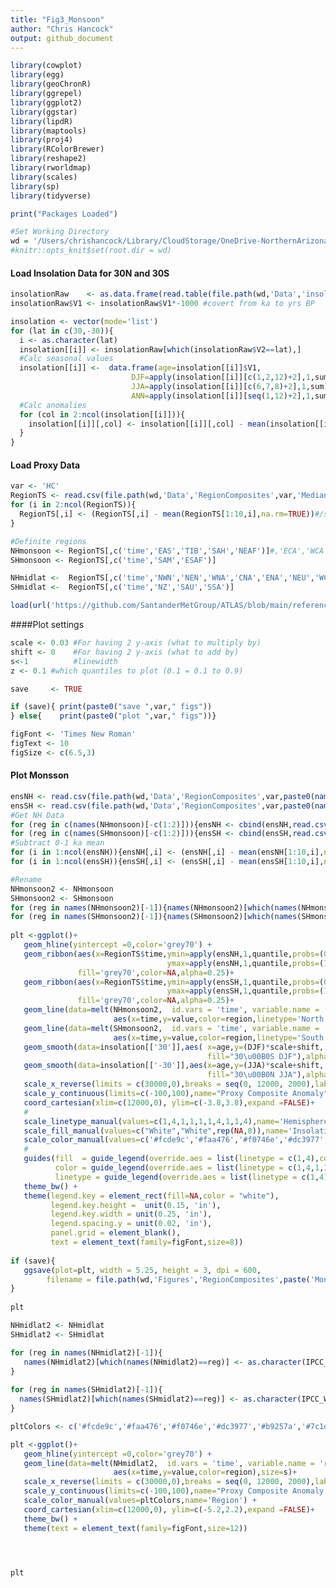 ```yaml
---
title: "Fig3_Monsoon"
author: "Chris Hancock"
output: github_document
---
```


```r
library(cowplot)
library(egg)
library(geoChronR)
library(ggrepel)
library(ggplot2)
library(ggstar)
library(lipdR)
library(maptools)
library(proj4)
library(RColorBrewer)
library(reshape2)
library(rworldmap)
library(scales)
library(sp)
library(tidyverse)

print("Packages Loaded")
```

```r
#Set Working Directory
wd = '/Users/chrishancock/Library/CloudStorage/OneDrive-NorthernArizonaUniversity/Research/Manuscript/HoloceneHydroclimate/HoloceneHydroclimate/'
#knitr::opts_knit$set(root.dir = wd)
```

#### Load Insolation Data for 30N and 30S
```r

insolationRaw    <- as.data.frame(read.table(file.path(wd,'Data','insolation_bein1.dat.txt')))
insolationRaw$V1 <- insolationRaw$V1*-1000 #covert from ka to yrs BP

insolation <- vector(mode='list')
for (lat in c(30,-30)){
  i <- as.character(lat)
  insolation[[i]] <- insolationRaw[which(insolationRaw$V2==lat),]
  #Calc seasonal values
  insolation[[i]] <-  data.frame(age=insolation[[i]]$V1,
                           DJF=apply(insolation[[i]][c(1,2,12)+2],1,sum),
                           JJA=apply(insolation[[i]][c(6,7,8)+2],1,sum),
                           ANN=apply(insolation[[i]][seq(1,12)+2],1,sum))[1:13,]
  #Calc anomalies
  for (col in 2:ncol(insolation[[i]])){
    insolation[[i]][,col] <- insolation[[i]][,col] - mean(insolation[[i]][1:2,col] )
  }
}
```

#### Load Proxy Data
```r
var <- 'HC'
RegionTS <- read.csv(file.path(wd,'Data','RegionComposites',var,'MedianTS_byRegion.csv'))
for (i in 2:ncol(RegionTS)){
  RegionTS[,i] <- (RegionTS[,i] - mean(RegionTS[1:10,i],na.rm=TRUE))#/sd(RegionTS[,i],na.rm=TRUE) 
}

#Definite regions
NHmonsoon <- RegionTS[,c('time','EAS','TIB','SAH','NEAF')]#,'ECA','WCA')]
SHmonsoon <- RegionTS[,c('time','SAM','ESAF')]

NHmidlat <-  RegionTS[,c('time','NWN','NEN','WNA','CNA','ENA','NEU','WCE','WSB','ESB')]
SHmidlat <-  RegionTS[,c('time','NZ','SAU','SSA')]

load(url('https://github.com/SantanderMetGroup/ATLAS/blob/main/reference-regions/IPCC-WGI-reference-regions-v4_R.rda?raw=true'), verbose = TRUE)
```

####Plot settings
```r
scale <- 0.03 #For having 2 y-axis (what to multiply by)
shift <- 0    #For having 2 y-axis (what to add by)
s<-1          #linewidth
z <- 0.1 #which quantiles to plot (0.1 = 0.1 to 0.9)

save     <- TRUE

if (save){ print(paste0("save ",var," figs"))
} else{    print(paste0("plot ",var," figs"))}

figFont <- 'Times New Roman'
figText <- 10
figSize <- c(6.5,3)
```

#### Plot Monsson
```r

ensNH <- read.csv(file.path(wd,'Data','RegionComposites',var,paste0(names(NHmonsoon)[2],'.csv')))
ensSH <- read.csv(file.path(wd,'Data','RegionComposites',var,paste0(names(SHmonsoon)[2],'.csv')))
#Get NH Data
for (reg in c(names(NHmonsoon)[-c(1:2)])){ensNH <- cbind(ensNH,read.csv(file.path(wd,'Data','RegionComposites',var,paste0(reg,'.csv')))) }
for (reg in c(names(SHmonsoon)[-c(1:2)])){ensSH <- cbind(ensSH,read.csv(file.path(wd,'Data','RegionComposites',var,paste0(reg,'.csv')))) }
#Subtract 0-1 ka mean
for (i in 1:ncol(ensNH)){ensNH[,i] <- (ensNH[,i] - mean(ensNH[1:10,i],na.rm=TRUE))}#/sd(RegionTS[,i],na.rm=TRUE) 
for (i in 1:ncol(ensSH)){ensSH[,i] <- (ensSH[,i] - mean(ensSH[1:10,i],na.rm=TRUE)) }#/sd(RegionTS[,i],na.rm=TRUE)

#Rename
NHmonsoon2 <- NHmonsoon
SHmonsoon2 <- SHmonsoon
for (reg in names(NHmonsoon2)[-1]){names(NHmonsoon2)[which(names(NHmonsoon2)==reg)] <- as.character(IPCC_WGI_reference_regions_v4[IPCC_WGI_reference_regions_v4@data$Acronym == reg, ]$Name)}
for (reg in names(SHmonsoon2)[-1]){names(SHmonsoon2)[which(names(SHmonsoon2)==reg)] <- as.character(IPCC_WGI_reference_regions_v4[IPCC_WGI_reference_regions_v4@data$Acronym == reg, ]$Name)}
 
plt <-ggplot()+
   geom_hline(yintercept =0,color='grey70') +
   geom_ribbon(aes(x=RegionTS$time,ymin=apply(ensNH,1,quantile,probs=(0+z),na.rm=TRUE),
                                   ymax=apply(ensNH,1,quantile,probs=(1-z),na.rm=TRUE)),
               fill='grey70',color=NA,alpha=0.25)+
   geom_ribbon(aes(x=RegionTS$time,ymin=apply(ensSH,1,quantile,probs=(0+z),na.rm=TRUE),
                                   ymax=apply(ensSH,1,quantile,probs=(1-z),na.rm=TRUE)),
               fill='grey70',color=NA,alpha=0.25)+
   geom_line(data=melt(NHmonsoon2,  id.vars = 'time', variable.name = 'region'),
                       aes(x=time,y=value,color=region,linetype='North'),size=s)+
   geom_line(data=melt(SHmonsoon2,  id.vars = 'time', variable.name = 'region'),
                       aes(x=time,y=value,color=region,linetype='South'),size=s)+
   geom_smooth(data=insolation[['30']],aes( x=age,y=(DJF)*scale+shift,
                                            fill="30\u00B0S DJF"),alpha=1,color="Grey50",linetype=4,size=s+0.2) +
   geom_smooth(data=insolation[['-30']],aes(x=age,y=(JJA)*scale+shift,
                                            fill="30\u00B0N JJA"),alpha=1,color="Black",linetype=1,size=s+0.2)+
   scale_x_reverse(limits = c(30000,0),breaks = seq(0, 12000, 2000),labels=seq(0, 12, 2),name="Age (ka BP)") +
   scale_y_continuous(limits=c(-100,100),name="Proxy Composite Anomaly",sec.axis = sec_axis((~./scale),name=bquote('Insolation Anomaly (W m'^-2*")"))) + 
   coord_cartesian(xlim=c(12000,0), ylim=c(-3.8,3.8),expand	=FALSE)+
   #
   scale_linetype_manual(values=c(1,4,1,1,1,1,4,1,1,4),name='Hemisphere') +
   scale_fill_manual(values=c("White","White",rep(NA,8)),name='Insolation') +
   scale_color_manual(values=c('#fcde9c','#faa476','#f0746e','#dc3977','#b9257a','#7c1d6f','black','grey'),name='Region') +
   #
   guides(fill  = guide_legend(override.aes = list(linetype = c(1,4),color=c('Black','Grey50'))),
          color = guide_legend(override.aes = list(linetype = c(1,4,1,1,4,1))),
          linetype = guide_legend(override.aes = list(linetype = c(1,4))))+
   theme_bw() + 
   theme(legend.key = element_rect(fill=NA,color = "white"),
         legend.key.height =  unit(0.15, 'in'),
         legend.key.width = unit(0.25, 'in'),
         legend.spacing.y = unit(0.02, 'in'),
         panel.grid = element_blank(),
         text = element_text(family=figFont,size=8))
 
if (save){
   ggsave(plot=plt, width = 5.25, height = 3, dpi = 600,
        filename = file.path(wd,'Figures','RegionComposites',paste('Monsoon_',var,'.png',sep='')))
}
 
plt
```


```r
NHmidlat2 <- NHmidlat
SHmidlat2 <- SHmidlat

for (reg in names(NHmidlat2)[-1]){
   names(NHmidlat2)[which(names(NHmidlat2)==reg)] <- as.character(IPCC_WGI_reference_regions_v4[IPCC_WGI_reference_regions_v4@data$Acronym == reg, ]$Name)
}
 
for (reg in names(SHmidlat2)[-1]){
  names(SHmidlat2)[which(names(SHmidlat2)==reg)] <- as.character(IPCC_WGI_reference_regions_v4[IPCC_WGI_reference_regions_v4@data$Acronym == reg, ]$Name)
}

pltColors <- c('#fcde9c','#faa476','#f0746e','#dc3977','#b9257a','#7c1d6f','black','grey30','grey60')

plt <-ggplot()+
   geom_hline(yintercept =0,color='grey70') +
   geom_line(data=melt(NHmidlat2,  id.vars = 'time', variable.name = 'region'),
                       aes(x=time,y=value,color=region),size=s)+
   scale_x_reverse(limits = c(30000,0),breaks = seq(0, 12000, 2000),labels=seq(0, 12, 2),name="Age (ka BP)") +
   scale_y_continuous(limits=c(-100,100),name="Proxy Composite Anomaly (Z-score)") + 
   scale_color_manual(values=pltColors,name='Region') +
   coord_cartesian(xlim=c(12000,0), ylim=c(-5.2,2.2),expand	=FALSE)+
   theme_bw() +  
   theme(text = element_text(family=figFont,size=12))




plt
```
